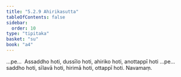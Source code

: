 ```yaml
---
title: "5.2.9 Ahirikasutta"
tableOfContents: false
sidebar:
  order: 10
type: "tipitaka"
basket: "su"
book: "a4"
---
```



<DynamicBreadcrumb />

<Division number="219" book="a4" bookNo="15" page="549">

<Paragraph number="1392" book="a4">
…pe…  Assaddho hoti, dussīlo hoti, ahiriko hoti, anottappī hoti …pe…  saddho hoti, sīlavā hoti, hirimā hoti, ottappī hoti.

</Paragraph>
</Division>

<Paragraph number="1393" type="center" book="a4">
Navamaṃ.
</Paragraph>